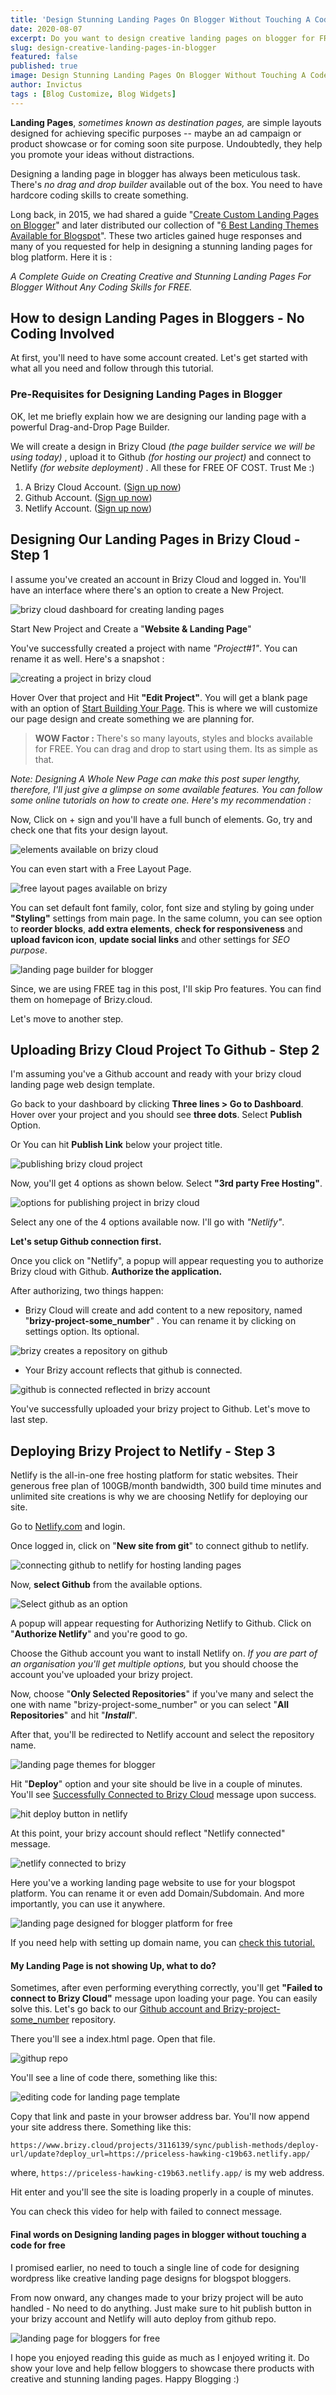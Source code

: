 ```yaml
---
title: 'Design Stunning Landing Pages On Blogger Without Touching A Code For FREE'
date: 2020-08-07
excerpt: Do you want to design creative landing pages on blogger for FREE? Stick with us on how you can have functional squeeze pages without having any coding skills. 
slug: design-creative-landing-pages-in-blogger
featured: false
published: true
image: Design Stunning Landing Pages On Blogger Without Touching A Code For FREE.jpg
author: Invictus
tags : [Blog Customize, Blog Widgets]
---
```


**Landing Pages**, *sometimes known as destination pages,* are simple layouts designed for achieving specific purposes -- maybe an ad campaign or product showcase or for coming soon site purpose. Undoubtedly, they help you promote your ideas without distractions.

Designing a landing page in blogger has always been meticulous task. There's *no drag and drop builder* available out of the box. You need to have hardcore coding skills to create something.

Long back, in 2015, we had shared a guide "[Create Custom Landing Pages on Blogger](https://www.twistblogg.com/blog/landing-page-in-blogger)" and later distributed our collection of "[6 Best Landing Themes Available for Blogspot](https://www.twistblogg.com/blog/landing-page-template-blogger)". These two articles gained huge responses and many of you requested for help in designing a stunning landing pages for blog platform. Here it is :

*A Complete Guide on Creating Creative and Stunning Landing Pages For Blogger Without Any Coding Skills for FREE.*


## How to design Landing Pages in Bloggers - No Coding Involved

At first, you'll need to have some account created. Let's get started with what all you need and follow through this tutorial. 

### Pre-Requisites for Designing Landing Pages in Blogger  

OK, let me briefly explain how we are designing our landing page with a powerful Drag-and-Drop Page Builder.

We will create a design in Brizy Cloud *(the page builder service we will be using today)* , upload it to Github *(for hosting our project)* and connect to Netlify *(for website deployment)* . All these for FREE OF COST. Trust Me :)

 1. A Brizy Cloud Account. (<A href="https://www.brizy.cloud/" rel="nofollow noopener noreferrer" target="_blank">Sign up now</A>)
 2. Github Account. (<A href="https://www.github.com/" rel="nofollow noopener noreferrer" target="_blank">Sign up now</A>)
 3. Netlify Account. (<A href="https://www.netlify.com" rel="nofollow noopener noreferrer" target="_blank">Sign up now</A>)

## Designing Our Landing Pages in Brizy Cloud - Step 1

I assume you've created an account in Brizy Cloud and logged in.  You'll have an interface where there's an option to create a New Project. 


<Image src="brizy cloud dashboard for creating landing pages.png" alt="brizy cloud dashboard for creating landing pages" />


Start New Project and Create a "**Website & Landing Page**"  

You've successfully created a project with name *"Project#1"*. You can rename it as well. Here's a snapshot : 


<Image src="creating a project in brizy cloud.png" alt="creating a project in brizy cloud" />


Hover Over that project and Hit **"Edit Project"**.  You will get a blank page with an option of <ins>Start Building Your Page</ins>. This is where we will customize our page design and create something we are planning for.

> **WOW Factor :** There's so many layouts, styles and blocks available for
> FREE. You can drag and drop to start using them. Its as simple as
> that.

*Note: Designing A Whole New Page can make this post super lengthy, therefore, I'll just give a glimpse on some available features. You can follow some online tutorials on how to create one. Here's my recommendation :*


<Block src="singlebutton" variant="accent" text="Watch on YouTube" icon="youtube" href="https://www.youtube.com/c/BrizyWordPressWebsiteBuilder/playlists" />


Now, Click on + sign and you'll have a full bunch of elements. Go, try and check one that fits your design layout.


<Image src="elements available on brizy cloud.jpg" alt="elements available on brizy cloud" />


You can even start with a Free Layout Page. 


<Image src="free layout pages available on brizy.jpg" alt="free layout pages available on brizy" />


You can set default font family, color, font size and styling by going under **"Styling"** settings from main page. In the same column, you can see option to **reorder blocks**, **add extra elements**, **check for responsiveness** and **upload favicon icon**, **update social links** and other settings for *SEO purpose*.


<Image src="extra setting in brizy for creating landing pages.png" alt="landing page builder for blogger" />


Since, we are using FREE tag in this post, I'll skip Pro features. You can find them on homepage of Brizy.cloud. 

Let's move to another step.


## Uploading Brizy Cloud Project To Github - Step 2

I'm assuming you've a Github account and ready with your brizy cloud landing page web design template. 

Go back to your dashboard by clicking **Three lines > Go to Dashboard**. Hover over your project and you should see **three dots**. Select **Publish** Option. 

Or You can hit **Publish Link** below your project title.


<Image src="publishing brizy cloud project.jpg" alt="publishing brizy cloud project" />


Now, you'll get 4 options as shown below. Select **"3rd party Free Hosting"**.


<Image src="options for publishing project in brizy cloud.jpg" alt="options for publishing project in brizy cloud" />


Select any one of the 4 options available now. I'll go with *"Netlify"*.


**Let's setup Github connection first.** 

Once you click on "Netlify", a popup will appear requesting you to authorize Brizy cloud with Github. **Authorize the application.**


After authorizing, two things happen:

- Brizy Cloud will create and add content to a new repository, named "**brizy-project-some_number**" . You can rename it by clicking on settings option. Its optional.


<Image src="brizy creates a repository on github.png" alt="brizy creates a repository on github" />


- Your Brizy account reflects that github is connected.


<Image src="github is connected reflected in brizy account.jpg" alt="github is connected reflected in brizy account" />


You've successfully uploaded your brizy project to Github. Let's move to last step.


## Deploying Brizy Project to Netlify - Step 3


Netlify is the all-in-one free hosting platform for static websites. Their generous free plan of 100GB/month bandwidth, 300 build time minutes and unlimited site creations is why we are choosing Netlify for deploying our site. 

Go to <A href="https://www.netlify.com/" target="_blank" rel="nofollow noopener noreferrer">Netlify.com</A> and login.

Once logged in, click on "**New site from git**" to connect github to netlify.


<Image src="connecting github to netlify for hosting landing pages.jpg" alt="connecting github to netlify for hosting landing pages" />


Now, **select Github** from the available options.


<Image src="Select github as an option.png" alt="Select github as an option" />


A popup will appear requesting for Authorizing Netlify to Github. Click on "**Authorize Netlify**" and you're good to go.


Choose the Github account you want to install Netlify on. *If you are part of an organisation you'll get multiple options,* but you should choose the account you've uploaded your brizy project.

Now, choose "**Only Selected Repositories**" if you've many and select the one with name "brizy-project-some_number" or you can select "**All Repositories**" and hit "***Install***".

After that, you'll be redirected to Netlify account and select the repository name.


<Image src="landing page themes for blogger.png" alt="landing page themes for blogger" />


Hit "**Deploy**" option and your site should be live in a couple of minutes. You'll see <ins>Successfully Connected to Brizy Cloud</ins> message upon success. 


<Image src="hit deploy button in netlify.png" alt="hit deploy button in netlify" />


At this point, your brizy account should reflect "Netlify connected" message.


<Image src="netlify connected to brizy.png" alt="netlify connected to brizy" />


Here you've a working landing page website to use for your blogspot platform. You can rename it or even add Domain/Subdomain. And more importantly, you can use it anywhere.


<Image src="landing page designed for blogger platform for free.png" alt="landing page designed for blogger platform for free" />



If you need help with setting up domain name, you can <A href="https://docs.netlify.com/domains-https/custom-domains/" rel="nofollow noopener noreferrer" target="_blank"> check this tutorial. </A>


#### My Landing Page is not showing Up, what to do?

Sometimes, after even performing everything correctly, you'll get **"Failed to connect to Brizy Cloud"** message upon loading your page. You can easily solve this. Let's go back to our <ins>Github account and Brizy-project-some_number</ins> repository.

There you'll see a index.html page. Open that file.


<Image src="githup repo.png" alt="githup repo" />


You'll see a line of code there, something like this:


<Image src="editing code for landing page template.png" alt="editing code for landing page template" />


Copy that link and paste in your browser address bar. You'll now append your site address there. Something like this:

`https://www.brizy.cloud/projects/3116139/sync/publish-methods/deploy-url/update?deploy_url=https://priceless-hawking-c19b63.netlify.app/`

where, `https://priceless-hawking-c19b63.netlify.app/` is my web address. 

Hit enter and you'll see the site is loading properly in a couple of minutes.

You can check this video for help with failed to connect message.


<Block src="singlebutton" variant="primary" text="Watch Video" icon="eye" href="https://www.loom.com/share/b9cd0fd340d7421eb036876f4ca8c21d" />


#### Final words on Designing landing pages in blogger without touching a code for free

I promised earlier, no need to touch a single line of code for designing wordpress like creative landing page designs for blogspot bloggers. 

From now onward, any changes made to your brizy project will be auto handled - No need to do anything. Just make sure to hit publish button in your brizy account and Netlify will auto deploy from github repo.


<Image src="landing page for bloggers for free.png" alt="landing page for bloggers for free" />


I hope you enjoyed reading this guide as much as I enjoyed writing it. Do show your love and help fellow bloggers to showcase there products with creative and stunning landing pages. Happy Blogging :)

